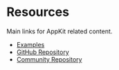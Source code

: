 # Resources

Main links for AppKit related content.

- [Examples](https://github.com/WalletConnect/react-native-examples/tree/main/dapps)
- [GitHub Repository](https://github.com/WalletConnect/web3modal-react-native)
- [Community Repository](https://github.com/WalletConnect/awesome-walletconnect)
